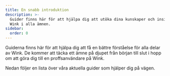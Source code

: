 ```yaml
---
title: En snabb introduktion
description: >-
  Guider finns här för att hjälpa dig att utöka dina kunskaper och insikter om
  Wink i alla ämnen.
sidebar:
  order: 0
---
```


Guiderna finns här för att hjälpa dig att få en bättre förståelse för alla delar av Wink.
De kommer att täcka ett ämne på djupet från början till slut i hopp om att göra dig till en proffsanvändare på Wink.

Nedan följer en lista över våra aktuella guider som hjälper dig på vägen.

<LinkCard title="Upptäck fantastiska erbjudanden" description="The guide gives you some tips on how to search for things to sell on Wink." href="/guides/discover-great-deals/" />


<LinkCard title="Knappen BOKA NU" description="This guide steps hotels through how to do the simplest integration with Wink with a 'Book Now' button." href="/guides/the-book-now-button/" />


<LinkCard title="Insikt för dummies" description="This guides shows you how to use analytics effectively from the perspective of a supplier and an affiliate." href="/guides/insight-for-dummies/" />


<LinkCard title="Integrering med TripPay" description="The guide gives you step-by-step instructions on how to do a full integration with TripPay as a travel company wishing to outsource the payment process." href="/guides/integrating-with-trip-pay/" />

